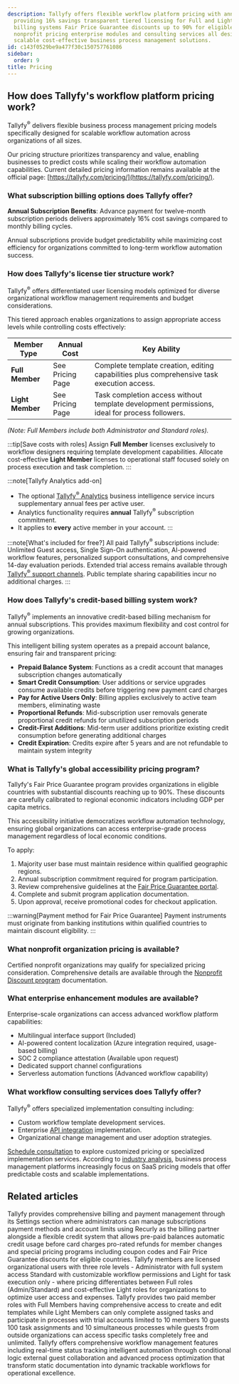 ```yaml
---
description: Tallyfy offers flexible workflow platform pricing with annual subscriptions
  providing 16% savings transparent tiered licensing for Full and Light Members credit-based
  billing systems Fair Price Guarantee discounts up to 90% for eligible countries
  nonprofit pricing enterprise modules and consulting services all designed to deliver
  scalable cost-effective business process management solutions.
id: c143f0529be9a477f30c150757761086
sidebar:
  order: 9
title: Pricing
---
```



## How does Tallyfy's workflow platform pricing work?

Tallyfy<sup>®</sup> delivers flexible business process management pricing models specifically designed for scalable workflow automation across organizations of all sizes.

Our pricing structure prioritizes transparency and value, enabling businesses to predict costs while scaling their workflow automation capabilities. Current detailed pricing information remains available at the official page: [https://tallyfy.com/pricing/](https://tallyfy.com/pricing/).

### What subscription billing options does Tallyfy offer?

**Annual Subscription Benefits**: Advance payment for twelve-month subscription periods delivers approximately 16% cost savings compared to monthly billing cycles.

Annual subscriptions provide budget predictability while maximizing cost efficiency for organizations committed to long-term workflow automation success.

### How does Tallyfy's license tier structure work?

Tallyfy<sup>®</sup> offers differentiated user licensing models optimized for diverse organizational workflow management requirements and budget considerations.

This tiered approach enables organizations to assign appropriate access levels while controlling costs effectively:

| Member Type     | Annual Cost      | Key Ability                                      |
|-----------------|------------------|--------------------------------------------------|
| **Full Member** | See Pricing Page | Complete template creation, editing capabilities plus comprehensive task execution access.      |
| **Light Member**| See Pricing Page | Task completion access without template development permissions, ideal for process followers. |

*(Note: Full Members include both Administrator and Standard roles).*

:::tip[Save costs with roles]
Assign **Full Member** licenses exclusively to workflow designers requiring template development capabilities. Allocate cost-effective **Light Member** licenses to operational staff focused solely on process execution and task completion.
:::

:::note[Tallyfy Analytics add-on]
*   The optional [Tallyfy<sup>®</sup> Analytics](/products/pro/integrations/analytics/) business intelligence service incurs supplementary annual fees per active user.
*   Analytics functionality requires **annual** Tallyfy<sup>®</sup> subscription commitment.
*   It applies to **every** active member in your account.
:::

:::note[What's included for free?]
All paid Tallyfy<sup>®</sup> subscriptions include: Unlimited Guest access, Single Sign-On authentication, AI-powered workflow features, personalized support consultations, and comprehensive 14-day evaluation periods. Extended trial access remains available through [Tallyfy<sup>®</sup> support channels](/products/pro/miscellaneous/support/how-can-i-contact-tallyfys-support-team/). Public template sharing capabilities incur no additional charges.
:::

### How does Tallyfy's credit-based billing system work?

Tallyfy<sup>®</sup> implements an innovative credit-based billing mechanism for annual subscriptions. This provides maximum flexibility and cost control for growing organizations.

This intelligent billing system operates as a prepaid account balance, ensuring fair and transparent pricing:

*   **Prepaid Balance System**: Functions as a credit account that manages subscription changes automatically
*   **Smart Credit Consumption**: User additions or service upgrades consume available credits before triggering new payment card charges
*   **Pay for Active Users Only**: Billing applies exclusively to active team members, eliminating waste
*   **Proportional Refunds**: Mid-subscription user removals generate proportional credit refunds for unutilized subscription periods
*   **Credit-First Additions**: Mid-term user additions prioritize existing credit consumption before generating additional charges
*   **Credit Expiration**: Credits expire after 5 years and are not refundable to maintain system integrity

### What is Tallyfy's global accessibility pricing program?

Tallyfy's Fair Price Guarantee program provides organizations in eligible countries with substantial discounts reaching up to 90%. These discounts are carefully calibrated to regional economic indicators including GDP per capita metrics.

This accessibility initiative democratizes workflow automation technology, ensuring global organizations can access enterprise-grade process management regardless of local economic conditions.

To apply:
<Steps>
1. Majority user base must maintain residence within qualified geographic regions.
2. Annual subscription commitment required for program participation.
3. Review comprehensive guidelines at the [Fair Price Guarantee portal](https://tallyfy.com/pricing/fair-price-guarantee/).
4. Complete and submit program application documentation.
5. Upon approval, receive promotional codes for checkout application.
</Steps>

:::warning[Payment method for Fair Price Guarantee]
Payment instruments must originate from banking institutions within qualified countries to maintain discount eligibility.
:::

### What nonprofit organization pricing is available?

Certified nonprofit organizations may qualify for specialized pricing consideration. Comprehensive details are available through the [Nonprofit Discount program](/products/pro/pricing/how-to-apply-for-tallyfys-nonprofit-program-discount/) documentation.

### What enterprise enhancement modules are available?

Enterprise-scale organizations can access advanced workflow platform capabilities:

*   Multilingual interface support (Included)
*   AI-powered content localization (Azure integration required, usage-based billing)
*   SOC 2 compliance attestation (Available upon request)
*   Dedicated support channel configurations
*   Serverless automation functions (Advanced workflow capability)

### What workflow consulting services does Tallyfy offer?

Tallyfy<sup>®</sup> offers specialized implementation consulting including:

*   Custom workflow template development services.
*   Enterprise [API integration](/products/pro/integrations/open-api/) implementation.
*   Organizational change management and user adoption strategies.

[Schedule consultation](https://tallyfy.com/booking/) to explore customized pricing or specialized implementation services. According to [industry analysis](https://www.gartner.com/reviews/market/business-process-management-platforms), business process management platforms increasingly focus on SaaS pricing models that offer predictable costs and scalable implementations.


<PageTree />

## Related articles
<CardGrid>
<LinkTitleCard header="<b>Settings > Billing</b>" href="/products/pro/settings/billing/" > Tallyfy provides comprehensive billing and payment management through its Settings section where administrators can manage subscriptions payment methods and account limits using Recurly as the billing partner alongside a flexible credit system that allows pre-paid balances automatic credit usage before card charges pro-rated refunds for member changes and special pricing programs including coupon codes and Fair Price Guarantee discounts for eligible countries. </LinkTitleCard>
<LinkTitleCard header="<b>Documenting > Members</b>" href="/products/pro/documenting/members/" > Tallyfy members are licensed organizational users with three role levels - Administrator with full system access Standard with customizable workflow permissions and Light for task execution only - where pricing differentiates between Full roles (Admin/Standard) and cost-effective Light roles for organizations to optimize user access and expenses. </LinkTitleCard>
<LinkTitleCard header="<b>Billing > Tallyfy's Account and Member Limits</b>" href="/products/pro/settings/billing/what-are-tallyfys-account-and-member-limits/" > Tallyfy provides two paid member roles with Full Members having comprehensive access to create and edit templates while Light Members can only complete assigned tasks and participate in processes with trial accounts limited to 10 members 10 guests 100 task assignments and 10 simultaneous processes while guests from outside organizations can access specific tasks completely free and unlimited. </LinkTitleCard>
<LinkTitleCard header="<b>Tutorials > Key features</b>" href="/products/pro/tutorials/features/" > Tallyfy offers comprehensive workflow management features including real-time status tracking intelligent automation through conditional logic external guest collaboration and advanced process optimization that transform static documentation into dynamic trackable workflows for operational excellence. </LinkTitleCard>
</CardGrid>